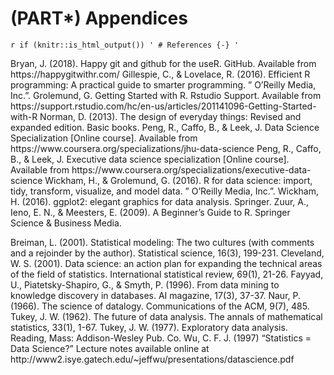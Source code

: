 # (PART\*) Appendices {-}

`r if (knitr::is_html_output()) '
# References {-}
'`

Bryan, J. (2018). Happy git and github for the useR. GitHub.  Available from https://happygitwithr.com/
Gillespie, C., & Lovelace, R. (2016). Efficient R programming: A practical guide to smarter programming. " O'Reilly Media, Inc.".
Grolemund, G. Getting Started with R. Rstudio Support. Available from https://support.rstudio.com/hc/en-us/articles/201141096-Getting-Started-with-R
Norman, D. (2013). The design of everyday things: Revised and expanded edition. Basic books.
Peng, R., Caffo, B., & Leek, J. Data Science Specialization [Online course]. Available from https://www.coursera.org/specializations/jhu-data-science
Peng, R., Caffo, B., & Leek, J. Executive data science specialization [Online course]. Available from https://www.coursera.org/specializations/executive-data-science
Wickham, H., & Grolemund, G. (2016). R for data science: import, tidy, transform, visualize, and model data. " O'Reilly Media, Inc.".
Wickham, H. (2016). ggplot2: elegant graphics for data analysis. Springer.
Zuur, A., Ieno, E. N., & Meesters, E. (2009). A Beginner's Guide to R. Springer Science & Business Media.

Breiman, L. (2001). Statistical modeling: The two cultures (with comments and a rejoinder by the author). Statistical science, 16(3), 199-231.
Cleveland, W. S. (2001). Data science: an action plan for expanding the technical areas of the field of statistics. International statistical review, 69(1), 21-26.
Fayyad, U., Piatetsky-Shapiro, G., & Smyth, P. (1996). From data mining to knowledge discovery in databases. AI magazine, 17(3), 37-37.
Naur, P. (1966). The science of datalogy. Communications of the ACM, 9(7), 485.
Tukey, J. W. (1962). The future of data analysis. The annals of mathematical statistics, 33(1), 1-67.
Tukey, J. W. (1977). Exploratory data analysis. Reading, Mass: Addison-Wesley Pub. Co.
Wu, C. F. J. (1997) “Statistics = Data Science?” Lecture notes available online at http://www2.isye.gatech.edu/~jeffwu/presentations/datascience.pdf




